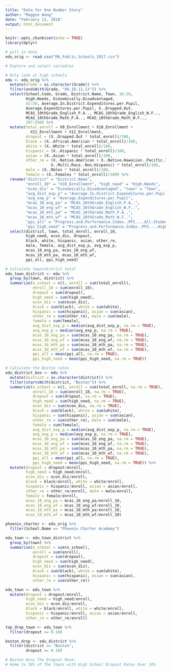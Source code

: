 ```yaml
---
title: "Data for One Number Story"
author: "Maggie Wang"
date: "February 11, 2018"
output: html_document
---
```


```r
knitr::opts_chunk$set(echo = TRUE)
library(dplyr)
```

```r
# pull in data
edu_orig <- read.csv("MA_Public_Schools_2017.csv")
```

```r
# Explore and select variables

# Only look at high schools
edu <- edu_orig %>% 
  mutate(Grade = as.character(Grade)) %>%
  filter(endsWith(Grade, "09,10,11,12")) %>%
  select(School.Code, Grade, District.Name, Town, 26:29,
         High.Needs, Economically.Disadvantaged, 
         42:50, Average.In.District.Expenditures.per.Pupil,
         Average.Expenditures.per.Pupil, X..Dropped.Out,  
         MCAS_10thGrade_English_P.A.., MCAS_10thGrade_English_W.F..,
         MCAS_10thGrade_Math_P.A.., MCAS_10thGrade_Math_W.F.., 
         297:298) %>% 
  mutate(total_enroll = X9_Enrollment + X10_Enrollment + 
           X11_Enrollment + X12_Enrollment, 
         dropout = (X..Dropped.Out * total_enroll)/100, 
         black = (X..African.American * total_enroll)/100, 
         white = (X..White * total_enroll)/100, 
         hispanic = (X..Hispanic * total_enroll)/100, 
         asian = (X..Asian * total_enroll)/100, 
         other_re = (X..Native.American + X..Native.Hawaiian..Pacific.Islander + 
                    X..Multi.Race..Non.Hispanic) * total_enroll/100, 
         male = (X..Males * total_enroll)/100, 
         female = (X..Females * total_enroll)/100) %>% 
  rename("district" = "District.Name",  
         "enroll_10" = "X10_Enrollment", "high_need" = "High.Needs", 
         "econ_dis" = "Economically.Disadvantaged", "town" = "Town", 
         "avg_dist_exp_p" = "Average.In.District.Expenditures.per.Pupil", 
         "avg_exp_p" = "Average.Expenditures.per.Pupil", 
         "mcas_10_eng_pa" = "MCAS_10thGrade_English_P.A..", 
         "mcas_10_eng_wf" = "MCAS_10thGrade_English_W.F..", 
         "mcas_10_mth_pa" = "MCAS_10thGrade_Math_P.A..", 
         "mcas_10_mth_wf" = "MCAS_10thGrade_Math_W.F..", 
         "ppi_all" = "Progress.and.Performance.Index..PPI....All.Students", 
         "ppi_high_need" = "Progress.and.Performance.Index..PPI....High.Needs.Students") %>% 
  select(district, town, total_enroll, enroll_10,
         high_need, econ_dis, dropout, 
         black, white, hispanic, asian, other_re,
         male, female, avg_dist_exp_p, avg_exp_p, 
         mcas_10_eng_pa, mcas_10_eng_wf, 
         mcas_10_mth_pa, mcas_10_mth_wf,
         ppi_all, ppi_high_need)
```

```r
# Calculate town/district total
edu_town_district <- edu %>% 
  group_by(town, district) %>% 
  summarize(n_school = n(), enroll = sum(total_enroll), 
            enroll_10 = sum(enroll_10),
            dropout = sum(dropout),
            high_need = sum(high_need), 
            econ_dis = sum(econ_dis), 
            black = sum(black), white = sum(white), 
            hispanic = sum(hispanic), asian = sum(asian), 
            other_re = sum(other_re), male = sum(male), 
            female = sum(female), 
            avg_dist_exp_p = median(avg_dist_exp_p, na.rm = TRUE), 
            avg_exp_p = median(avg_exp_p, na.rm = TRUE), 
            mcas_10_eng_pa = sum(mcas_10_eng_pa, na.rm = TRUE), 
            mcas_10_eng_wf = sum(mcas_10_eng_wf, na.rm = TRUE), 
            mcas_10_mth_pa = sum(mcas_10_mth_pa, na.rm = TRUE), 
            mcas_10_mth_wf = sum(mcas_10_mth_wf, na.rm = TRUE), 
            ppi_all = mean(ppi_all, na.rm = TRUE),
            ppi_high_need = mean(ppi_high_need, na.rm = TRUE))

```

```r
# Calculate the Boston rates
edu_district_bos <- edu %>% 
  mutate(district = as.character(district)) %>% 
  filter(startsWith(district, "Boston")) %>% 
  summarize(n_school = n(), enroll = sum(total_enroll, na.rm = TRUE), 
            enroll_10 = sum(enroll_10, na.rm = TRUE),
            dropout = sum(dropout, na.rm = TRUE),
            high_need = sum(high_need, na.rm = TRUE), 
            econ_dis = sum(econ_dis, na.rm = TRUE), 
            black = sum(black), white = sum(white), 
            hispanic = sum(hispanic), asian = sum(asian), 
            other_re = sum(other_re), male = sum(male), 
            female = sum(female), 
            avg_dist_exp_p = median(avg_dist_exp_p, na.rm = TRUE), 
            avg_exp_p = median(avg_exp_p, na.rm = TRUE), 
            mcas_10_eng_pa = sum(mcas_10_eng_pa, na.rm = TRUE), 
            mcas_10_eng_wf = sum(mcas_10_eng_wf, na.rm = TRUE), 
            mcas_10_mth_pa = sum(mcas_10_mth_pa, na.rm = TRUE), 
            mcas_10_mth_wf = sum(mcas_10_mth_wf, na.rm = TRUE), 
            ppi_all = mean(ppi_all, na.rm = TRUE),
            ppi_high_need = mean(ppi_high_need, na.rm = TRUE)) %>% 
  mutate(dropout = dropout/enroll, 
         high_need = high_need/enroll, 
         econ_dis = econ_dis/enroll, 
         black = black/enroll, white = white/enroll, 
         hispanic = hispanic/enroll, asian = asian/enroll, 
         other_re = other_re/enroll, male = male/enroll, 
         female = female/enroll, 
         mcas_10_eng_pa = mcas_10_eng_pa/enroll_10, 
         mcas_10_eng_wf = mcas_10_eng_wf/enroll_10,
         mcas_10_mth_pa = mcas_10_mth_pa/enroll_10, 
         mcas_10_mth_wf = mcas_10_mth_wf/enroll_10)
```


```r
phoenix_charter <- edu_orig %>% 
  filter(School.Name == "Phoenix Charter Academy")
```


```r
edu_town <- edu_town_district %>% 
  group_by(town) %>% 
  summarise(n_school = sum(n_school), 
            enroll = sum(enroll), 
            dropout = sum(dropout), 
            high_need = sum(high_need), 
            econ_dis = sum(econ_dis), 
            black = sum(black), white = sum(white), 
            hispanic = sum(hispanic), asian = sum(asian), 
            other_re = sum(other_re))

edu_town <- edu_town %>% 
  mutate(dropout = dropout/enroll, 
         high_need = high_need/enroll, 
         econ_dis = econ_dis/enroll, 
         black = black/enroll, white = white/enroll, 
         hispanic = hispanic/enroll, asian = asian/enroll, 
         other_re = other_re/enroll)
```

```r
top_drop_town <- edu_town %>% 
  filter(dropout >= 0.10)

boston_drop <- edu_district %>% 
  filter(district == "Boston", 
         dropout >= 0.10)
```


```r
# Boston Wins The Dropout Race: 
# Home to 50% of The Towns with High School Dropout Rates Over 10% 

```

